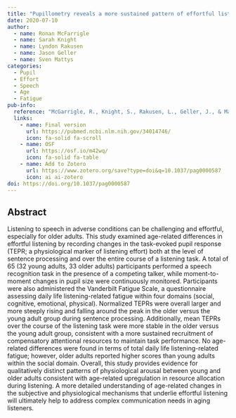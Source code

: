 ```yaml
---
title: "Pupillometry reveals a more sustained pattern of effortful listening in older adults"
date: 2020-07-10
author:
  - name: Ronan McFarrigle
  - name: Sarah Knight
  - name: Lyndon Rakusen 
  - name: Jason Geller
  - name: Sven Mattys
categories: 
  - Pupil
  - Effort
  - Speech
  - Age
  - Fatigue 
pub-info:
  reference: "McGarrigle, R., Knight, S., Rakusen, L., Geller, J., & Mattys, S. (2021). Older adults show a more sustained pattern of effortful listening than young adults. Psychology and aging, 36(4), 504–519. https://doi.org/10.1037/pag0000587"
  links:
    - name: Final version
      url: https://pubmed.ncbi.nlm.nih.gov/34014746/
      icon: fa-solid fa-scroll
    - name: OSF
      url: https://osf.io/m42wq/
      icon: fa-solid fa-table
    - name: Add to Zotero
      url: https://www.zotero.org/save?type=doi&q=10.1037/pag0000587
      icon: ai ai-zotero
doi: https://doi.org/10.1037/pag0000587
---
```


## Abstract

Listening to speech in adverse conditions can be challenging and effortful, especially for older adults. This study examined age-related differences in effortful listening by recording changes in the task-evoked pupil response (TEPR; a physiological marker of listening effort) both at the level of sentence processing and over the entire course of a listening task. A total of 65 (32 young adults, 33 older adults) participants performed a speech recognition task in the presence of a competing talker, while moment-to-moment changes in pupil size were continuously monitored. Participants were also administered the Vanderbilt Fatigue Scale, a questionnaire assessing daily life listening-related fatigue within four domains (social, cognitive, emotional, physical). Normalized TEPRs were overall larger and more steeply rising and falling around the peak in the older versus the young adult group during sentence processing. Additionally, mean TEPRs over the course of the listening task were more stable in the older versus the young adult group, consistent with a more sustained recruitment of compensatory attentional resources to maintain task performance. No age-related differences were found in terms of total daily life listening-related fatigue; however, older adults reported higher scores than young adults within the social domain. Overall, this study provides evidence for qualitatively distinct patterns of physiological arousal between young and older adults consistent with age-related upregulation in resource allocation during listening. A more detailed understanding of age-related changes in the subjective and physiological mechanisms that underlie effortful listening will ultimately help to address complex communication needs in aging listeners.

